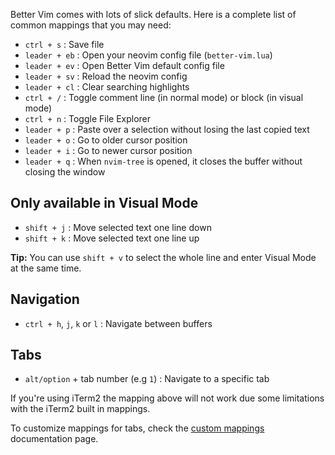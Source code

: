 Better Vim comes with lots of slick defaults. Here is a complete list of common mappings that you may need:

- `ctrl + s` : Save file
- `leader + eb` : Open your neovim config file (`better-vim.lua`)
- `leader + ev` : Open Better Vim default config file
- `leader + sv` : Reload the neovim config
- `leader + cl` : Clear searching highlights
- `ctrl + /` : Toggle comment line (in normal mode) or block (in visual mode)
- `ctrl + n` : Toggle File Explorer
- `leader + p` : Paste over a selection without losing the last copied text
- `leader + o` : Go to older cursor position
- `leader + i` : Go to newer cursor position
- `leader + q` : When `nvim-tree` is opened, it closes the buffer without closing the window

## Only available in Visual Mode

- `shift + j` : Move selected text one line down
- `shift + k` : Move selected text one line up

**Tip:** You can use `shift + v` to select the whole line and enter Visual Mode at the same time.

## Navigation

- `ctrl + h`, `j`, `k` or `l` : Navigate
  between buffers

## Tabs

- `alt/option` + tab number (e.g `1`) : Navigate to a specific tab

<Warning>
  If you're using iTerm2 the mapping above will not work due some limitations with the iTerm2 built in mappings.
</Warning>

To customize mappings for tabs, check the [custom mappings](/mappings/custom-mappings#creating-mappings-for-tabs) documentation page.
